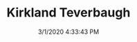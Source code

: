 ---
width: 2000
height: 1333
title: Kirkland Teverbaugh
description: Modified racecar to run the salt flats.
date: 3/1/2020 4:33:43 PM
cameraMake: Sony
cameraModel: ILCE-7M3
lens: ZEISS Batis 2/40 CF
settingsfStop: f/2
settingsISO: ISO 400
settingsShutter: 1/40
settingsFocalLength: 40 mm
---